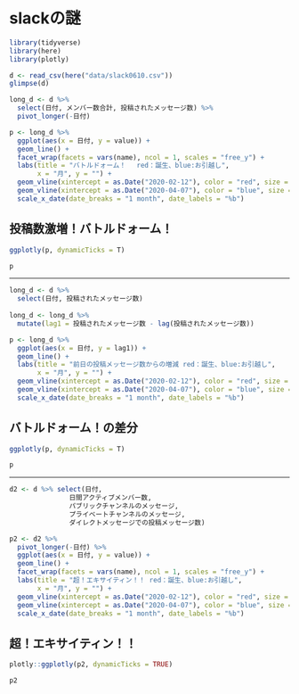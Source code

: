 # slackの謎


```r
library(tidyverse)
library(here)
library(plotly)
```


```r
d <- read_csv(here("data/slack0610.csv"))
glimpse(d)
```

```r
long_d <- d %>%
  select(日付, メンバー数合計, 投稿されたメッセージ数) %>% 
  pivot_longer(-日付)

p <- long_d %>% 
  ggplot(aes(x = 日付, y = value)) +
  geom_line() +
  facet_wrap(facets = vars(name), ncol = 1, scales = "free_y") +
  labs(title = "バトルドォーム！　 red：誕生、blue:お引越し",
       x = "月", y = "") +
  geom_vline(xintercept = as.Date("2020-02-12"), color = "red", size = 0.2) +
  geom_vline(xintercept = as.Date("2020-04-07"), color = "blue", size = 0.2) +
  scale_x_date(date_breaks = "1 month", date_labels = "%b")
```

## 投稿数激増！バトルドォーム！

```r
ggplotly(p, dynamicTicks = T)
```

```r
p
```

---

```r
long_d <- d %>%
  select(日付, 投稿されたメッセージ数) 
  
long_d <- long_d %>%
  mutate(lag1 = 投稿されたメッセージ数 - lag(投稿されたメッセージ数))

p <- long_d %>% 
  ggplot(aes(x = 日付, y = lag1)) +
  geom_line() +
  labs(title = "前日の投稿メッセージ数からの増減 red：誕生、blue:お引越し",
       x = "月", y = "") +
  geom_vline(xintercept = as.Date("2020-02-12"), color = "red", size = 0.2) +
  geom_vline(xintercept = as.Date("2020-04-07"), color = "blue", size = 0.2) +
  scale_x_date(date_breaks = "1 month", date_labels = "%b")
```

## バトルドォーム！の差分

```r
ggplotly(p, dynamicTicks = T)
```

```r
p
```


---

```r
d2 <- d %>% select(日付,
               日間アクティブメンバー数,
               パブリックチャンネルのメッセージ,
               プライベートチャンネルのメッセージ,
               ダイレクトメッセージでの投稿メッセージ数)

p2 <- d2 %>% 
  pivot_longer(-日付) %>% 
  ggplot(aes(x = 日付, y = value)) +
  geom_line() +
  facet_wrap(facets = vars(name), ncol = 1, scales = "free_y") +
  labs(title = "超！エキサイティン！！ red：誕生、blue:お引越し",
       x = "月", y = "") +
  geom_vline(xintercept = as.Date("2020-02-12"), color = "red", size = 0.2) +
  geom_vline(xintercept = as.Date("2020-04-07"), color = "blue", size = 0.2) +
  scale_x_date(date_breaks = "1 month", date_labels = "%b")
```

## 超！エキサイティン！！


```r
plotly::ggplotly(p2, dynamicTicks = TRUE)
```


```r
p2
```

